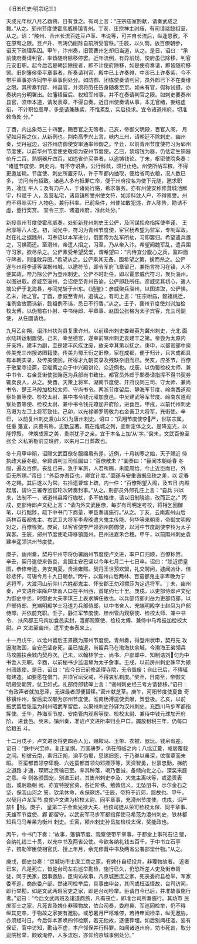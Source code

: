 

《旧五代史·明宗纪三》

天成元年秋八月乙酉朔，日有食之。有司上言：“庄宗庙室酌献，请奏武成之 舞。”从之。郓州节度使霍彦威移镇青州。丁亥，庄宗神主祔庙，有司请祧懿祖室， 从之。诏：“陵州、合州长流百姓豆卢革、韦说等，可并自长流后，纵逢恩赦，不 在原宥之限。豆卢升、韦涛仍削除自前所受官秩。”壬辰，以久雨，放百僚朝参， 诏天下疏理系囚。甲午，汴州奏，旧管曹州乞却归当道，从之。是日，诏曰：“承 前使府奏请判官，率皆随府除移停罢。近年流例，有异前规，使府虽已除移，判官 元安旧职。起今后若是朝廷除授者，即不计使府除移，如是使府奏请，即皆随府移 罢。旧例籓侯带平章事者，所奏请判官，殿中已上许奏绯，中丞已上许奏紫，今不 带平章事亦许同带平章事例处分。如防御、团练使奏请判官，员外郎已下不在奏绯 之限。其所奏判官、州县官，并须将历任告身随奏至京。如未有官，假称试摄，亦 奏状内分明署出。如籓镇留后、权知军州事，并不在奏请判官之限。如刺史要奏州 县官，须申本道，请发表章，不得自奏。近日州使奏请从事，本无官绪，妄结虚衔， 不计职位高卑，多是请兼硃紫，不惟紊乱，实启挠求。宜令诸道州府，切准敕命处 分。”

丁酉，内出象笏三十四面，赐百官之无笏者。己亥，帝御文明殿，百官入阁， 月望如月朔之仪，从新例也。荆南高季兴上言，峡内三州，请朝廷不除刺史。幽州 奏，契丹寇边，诏齐州防御使安审通率师御之。辛丑，以前青州节度使符习为郓州 节度使，以前华州节度使史敬熔为安州节度使。乙巳，禁熔钱为器，仍估定生铜器 价斤二百，熟铜器斤四百，如违省价买卖者，以盗铸钱论。丁未，枢密使院条奏： “诸道节度使、刺史内，有不守诏条，公行科敛，须行止绝。州使所纳军粮，不得 更邀加耗。节度使、刺史所置牙队，许于军都内抽取，便给省司衣粮，况人数已多， 访问尚有招致。诸邑人多有抵罪亡命，便于州府投名为使下元随，邀求职务，凌压 平人；及有力户人，于诸处行赂，希求事务。亦有州使安称修葺城池廨宇，科赋于 人，及营私宅，诸县镇所受州使文符，如涉科敛人户，不得禀受。州府不得赊买行 人物色，兼行科率。已前条件，州使如敢犯违，许人陈告，勘诘不虚，量行奖赏。 宜令三京、诸道州府，准此处分。”

新授青州节度使霍彦威奏，处斩新登州刺史王公俨，及同谋拒命指挥使李谨、 王居厚等八人讫。初，同光中，符习为青州节度使，宦官杨希望为监军，专制军政。 赵在礼之据魏州，习奉诏以本军进讨，俄而帝为乱军所劫，习即罢归。希望遣兵邀 之，习惧而还。至滑州，帝遣人招之，习至，乃从帝入汴。希望闻魏军乱，遣兵围 守习家，欲尽杀之。公俨素受希望奖爱，谓希望曰：“内侍宜分腹心之兵，监四面 守陴者，则谁敢异图。”希望从之。公俨乘其无备，围希望之第，擒而杀之。公俨 遂与州将李谨等谋据州城，以邀符节，即令军府飞章留己，兼扬言符习在镇，人不 便其政，帝乃除公俨为登州刺史。公俨不时赴任，即以霍彦威代符习，聚兵淄州， 以图进取。彦威至淄州，会诏使至青州告谕，公俨即赴所任。彦威惩其初心，遣人 擒公俨于北海县，与同党斩于州东。《通鉴》：彦威聚兵淄州，以图进取，公俨惧。 乙未，始之官。丁酉，彦威至青州，追擒之。有司上言：“庄宗祔庙，懿祖祧迁， 准例舍故而讳新，懿祖例不讳，忌日不行香。”从之。壬子，襄州节度使刘训加检 校太傅，以伪蜀右仆射、中书侍郎、平章事、赵国公张格为太子宾客，充三司副使， 从任圜请也。

九月乙卯朔，诏汴州扶沟县复隶许州。以前绛州刺史娄继英为冀州刺史，充北 面水陆转运制置使。己未，幸至德宫，遂幸前隰州刺史袁建丰之第。帝尝为太原内 牙亲将，建丰为副，至是建丰风疾沈废，故亲幸其第以抚之。庚申，以都官郎中庾 传美充三州搜访图籍使。传美为蜀王衍之旧僚，家在成都，便于归计，且言成都具 有本朝实录，及传美使回，所得才九朝实录及残缺杂旧而已。癸亥，应圣节，百僚 于敬爱寺设斋，召缁黄之众于中兴殿讲论，众近例也。戊辰，以伪蜀检校太师、兼 中书令、右金吾街使张贻范为兵部尚书致仕。都官员外郎于鄴奏请指挥不得书契券 辄卖良人，从之。癸酉，天策上将军、湖南节度使、开府仪同三司、守太师、兼尚 书令、楚王马殷加检校太师、守尚书令。两浙节度留后、静海军节度、岭南西道观 察处置等使、检校太尉、兼中书令钱元瓘加食邑。中吴建武等军节度、岭南东道观 察处置等使、检校太尉、兼中书令钱元璙加开府阶，进食邑。甲戌，以前代州刺史 马溉为左卫上将军致仕。己卯，以光禄卿罗周敬为右金吾卫大将军，充街使。辛巳， 以前复州刺史袁{山义}为唐州刺史。诏曰：“凤翔节度使李严，世联宗属，任重 籓宣，庆善有称，忠勤显著。既在维城之列，宜新定体之文。是降宠光，以隆惇叙， 俾焕成家之美，贵崇犹子之亲。宜于本名上加‘从’字。”癸未，文武百僚至张全 义私第柩前立班辞，以来月二日葬故也。

冬十月甲申朔，诏赐文武百僚冬服绵帛有差。近例，十月初寒之始，天子赐近 侍执政大臣冬服。帝顾谓判三司任圜曰：“百僚散未？”圜奏曰：“臣闻本朝给春 冬服，遍及百僚。丧乱已来，急于军旅，人君所赐，未能周给。今止近臣而已，外 臣无所赐。”帝曰：“外臣亦吾臣也，卿宜计度。”圜遂与安重诲据品秩之差，以 定春冬之赐，其后遂以为常。右拾遗曹琮上疏，内一件：“百僚朔望入阁，及五日 内殿起居，请许三署寺监官轮次转奏封事。”从之。刑部员外郎孔庄上言：“自兵 兴以来，法制不一，诸道州县常行枷杖，多不依格律，请以旧制晓谕，改而正之。” 丙戌，吏部侍郎卢文纪上言：“请内外文武臣僚，每岁有司明定考校，将相乞回御 笔，以行黜陟，疏下中书门下商量，宰臣奏请施行。”从之。丁亥，云南巂州山后 两林百蛮都鬼主、右武卫大将军李卑晚遣大鬼主传能、何华等来朝贡，帝御文明殿 对之，百僚称贺。庚寅，以客省使李严领泗州防御使，以河中节度副使李铃为太子 宾客。壬辰，邠州节度使毛璋移镇潞州。巴州进嘉禾合穗。甲午，以前隰州刺史袁 建丰遥领洪州节度使。

庚子，幽州奏，契丹平州守将伪署幽州节度使卢文进，率户口归顺，百僚称贺。 辛丑，契丹遣使来告哀，言国主安巴坚以今年七月二十七日卒。诏曰：“朕近缵皇 图，恭修帝道，务安夷夏，贵洽雍熙。契丹王世预欢盟，礼交聘问，遽闻凶讣，倍 轸悲怀，可辍今月十九日朝参。”丙午，以巂州山后两林、百蛮都鬼主李卑晚为宁 远将军，大渡河山前仰川六姓都鬼主、怀安郡王勿邓摽莎为定远将军。丁未，幽州 奏，卢文进所率降户孳畜人口在平州西，首尾约七十里。庚戌，以吏部侍郎卢文纪 为御史中丞，时御史大夫李琪三上表求解任故也。以兵部侍郎刘岳为吏部侍郎，以 户部侍郎、充端明殿学士冯道为兵部侍郎，以中书舍人、充端明殿学士赵凤为户部 侍郎，并依前充职。壬子，静江军节度使、桂州管内观察使、检校太师、兼中书令、 扶风郡王马宾加食邑实封，澧郎观察使、检校太傅、兼侍中马希振加检校太尉。卢 文进至幽州，遣军吏奉表来上。

十一月戊午，以沧州留后王景戡为邢州节度使。青州奏，得登州状申，契丹先 攻逼渤海国，自安巴坚身死，虽已抽退，尚留兵马在渤海扶余城，今渤海王弟领兵 马攻围扶余城内契丹次。己未，以翰林学士、尚书、户部郎中、知制诰刘句为中 书舍人充职。辛酉，以前秘书少监温辇为太子詹事。壬戌，以前房州刺史硃罕为颍 州团练使。是日，诏曰：“应今日已前修盖得寺院，无令毁废；自此已后，不得辄 有建造。如要愿在僧门，并须官坛受戒，不得衷私剃度。”癸丑，日南至，帝御文 明殿受朝贺，仗卫如式。礼部侍郎裴皞上言：“诸州刺史经三考方请替移。”诏曰： “有政声者就加恩泽，无课最者即便替移。”密州献芝草。庚午，河阳节度使夏鲁 奇移镇许州，留后梁汉颙为邠州节度使。淮南杨溥遣使贡献，贺登极。乙亥，以前 振武留后张温为利州昭武军留后，以果州刺史孙铎为汉州刺史，充西川马步军都指 挥使。壬午，静海军节度、安南管内观察等使、检校太尉、兼侍中钱元球加开府阶， 进食邑。癸未，镇州奏，准诏卢文进所率归业户口，蠲放租税三年，仍每口给粮五 斗。

十二月戊子，卢文进及将吏四百人见，赐鞍马、玉带、衣被、器玩、钱帛有差。 诏曰：“朕中兴宝祚，复正皇纲。万国骈罗，俱在照临之内；八纮辽夐，咸居覆载 之间。矧彼云南，素归正朔，洎平伪蜀，思锡旧恩，于乃眷以虽深，欲霈覃而未暇。 百蛮都首领李卑晚、六姓蛮都首领勿邓摽莎等，天资智勇，世禀忠勤，梯航之道路 才通，琛赆之贡输已至。率其种落，竭乃悃诚，备倾向化之心，深奖来庭之意。今 则各颁国宠，别进王封。其巂州刺史李及、大鬼主离吠等，或遥贡表函，或躬趋朝 阙，亦宜特授官资，各迁阶秩。勉敦信义，无坠册书，示尔金石之坚，保我山河之 誓。钦承休命，永保厥终。”壬辰，帝狩于近郊，腊故也。甲午，以契丹卢龙军节 度使卢文进为检校太尉、同平章事，充滑州节度使。戊戌，诏严禁钅钱。庚子， 皇第二子金紫光禄大夫、检校司徒从荣可检校太保、同平章事、天雄军节度使、鄴 都留守。以武安军马步军都指挥使马希范为澧州刺史，铁林都知兵马马希杲为衡州 刺史。壬寅，颍州刺史孙岳加检校太保，奖能政也。

丙午，中书门下奏：“故事，籓镇节度、观察使带平章事，于都堂上事刊石记 壁，合纳礼钱三十贯，以充中书及两省公使。今欲各纳礼钱五百千，于中书立石亭 子，镌勒宰臣使相官氏、授上年月，余充修葺中书及两省公署部堂什物。”从之。

庚戌，御史台奏：“京城坊市士庶工商之家，有婢仆自经投井，非理物故者。 近者已来，凡是死亡，皆是台司左右巡举勘检，施行已久，仍恐所差人吏及街市胥 徒，同于民家，因事邀胁。臣询访故事，凡京城民庶之家，死丧委府县检举，军家 委军巡，商旅委户部。然诸司检举后，具事由申台，其间或枉滥情故，台司访闻， 即行举勘。如是文武两班官吏之家，即是台司检举。臣请自今已后，并准故事施行 者。”诏曰：“今后文武两班及诸道商旅，凡有丧亡，即准台司所奏施行。其坊市 民庶军士之家，凡死丧及婢仆非理物故，依台司奏，委府县、军巡同检举，仍不得 纵其吏卒，于物故之家妄有邀胁。或恐暑月尸柩难停，若待申闻检举，纵无邀胁， 亦须经时日。今后仰本家唤四邻检察，若无他故，逐便葬埋。如后别闻枉滥，妄有 保证，官中访知，勘诘不虚，本户邻保并行科罪。如闻诸道州府，坊市死丧，取分 巡院检举，颇致淹停，人多流怨，亦仰约京城事例处分。”

